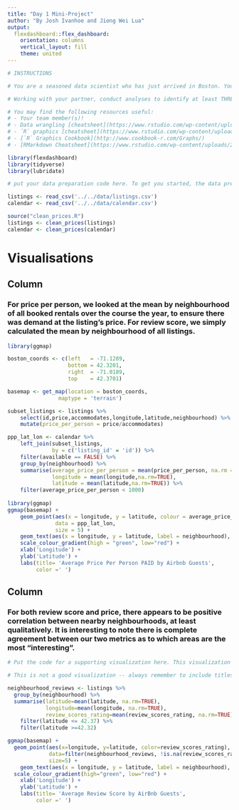 ```yaml
---
title: "Day 1 Mini-Project"
author: "By Josh Ivanhoe and Jiong Wei Lua"
output: 
  flexdashboard::flex_dashboard:
    orientation: columns
    vertical_layout: fill
    theme: united
---
```


```r

# INSTRUCTIONS

# You are a seasoned data scientist who has just arrived in Boston. You're looking to go see the sights, but you don't know where they are! Instead of buying a tourist guide like a Muggle, you are going to use your skills in exploratory data analysis and visualization to identify some of the cool spots to visit. 

# Working with your partner, conduct analyses to identify at least THREE cool spots that you want to check out. Use the dashboard format to communicate your findings. You can check e.g. on Google to confirm your findings, but you should include clear commentary indicating how your analysis supports your findings. I've included some of the code from the script we worked on together to help you get started. 

```

```r
# You may find the following resources useful: 
# - Your team member(s)! 
# - Data wrangling [cheatsheet](https://www.rstudio.com/wp-content/uploads/2015/02/data-wrangling-cheatsheet.pdf), 
# - `R` graphics [cheatsheet](https://www.rstudio.com/wp-content/uploads/2015/03/ggplot2-cheatsheet.pdf), 
# - [`R` Graphics Cookbook](http://www.cookbook-r.com/Graphs/)
# - [RMarkdown Cheatsheet](https://www.rstudio.com/wp-content/uploads/2015/02/rmarkdown-cheatsheet.pdf)
```

```r
library(flexdashboard)
library(tidyverse)
library(lubridate)
```

```r
# put your data preparation code here. To get you started, the data preparation we performed in the session previously has already been pasted in. Feel free to add any additional data preparation code needed for your visualizations

listings <- read_csv('../../data/listings.csv')
calendar <- read_csv('../../data/calendar.csv')

source("clean_prices.R")
listings <- clean_prices(listings)
calendar <- clean_prices(calendar)
```

# Visualisations

Column {data-width=500}
-----------------------------------------------------------------------

### For price per person, we looked at the mean by neighbourhood of all booked rentals over the course the year, to ensure there was demand at the listing’s price. For review score, we simply calculated the mean by neighbourhood of all listings.

```r

library(ggmap)

boston_coords <- c(left   = -71.1289, 
				   bottom = 42.3201, 
				   right  = -71.0189, 
				   top    = 42.3701)

basemap <- get_map(location = boston_coords,
				maptype = 'terrain')

subset_listings <- listings %>% 
    select(id,price,accommodates,longitude,latitude,neighbourhood) %>%
    mutate(price_per_person = price/accommodates)

ppp_lat_lon <- calendar %>% 
    left_join(subset_listings,
              by = c('listing_id' = 'id')) %>%
    filter(available == FALSE) %>%
    group_by(neighbourhood) %>%
    summarise(average_price_per_person = mean(price_per_person, na.rm = TRUE),
              longitude = mean(longitude,na.rm=TRUE),
              latitude = mean(latitude,na.rm=TRUE)) %>%
    filter(average_price_per_person < 1000) 
    
library(ggmap)
ggmap(basemap) + 
	geom_point(aes(x = longitude, y = latitude, colour = average_price_per_person), 
			   data = ppp_lat_lon, 
			   size = 5) +
    geom_text(aes(x = longitude, y = latitude, label = neighbourhood), size = 2, data = ppp_lat_lon)+
    scale_colour_gradient(high = "green", low="red") +
    xlab('Longitude') +
    ylab('Latitude') + 
    labs(title= 'Average Price Per Person PAID by Airbnb Guests',
         color =' ')

```

Column {data-width=500}
-----------------------------------------------------------------------


###  For both review score and price, there appears to be positive correlation between nearby neighbourhoods, at least qualitatively. It is interesting to note there is complete agreement between our two metrics as to which areas are the most "interesting".



```r
# Put the code for a supporting visualization here. This visualization should add context and nuance, but expect the main visualization to convey the bulk of your message. 

# This is not a good visualization -- always remember to include titles and legends. Make yours better! 

neighbourhood_reviews <- listings %>%
  group_by(neighbourhood) %>%
  summarise(latitude=mean(latitude, na.rm=TRUE), 
            longitude=mean(longitude, na.rm=TRUE), 
            review_scores_rating=mean(review_scores_rating, na.rm=TRUE)) %>%
    filter(latitude <= 42.37) %>%
    filter(latitude >=42.32)

ggmap(basemap) +
  geom_point(aes(x=longitude, y=latitude, color=review_scores_rating), 
             data=filter(neighbourhood_reviews, !is.na(review_scores_rating)), 
             size=5) + 
    geom_text(aes(x = longitude, y = latitude, label = neighbourhood), size = 2, data = neighbourhood_reviews) + 
  scale_colour_gradient(high="green", low="red") +
    xlab('Longitude') +
    ylab('Latitude') + 
    labs(title= 'Average Review Score by AirBnb Guests',
         color =' ')

```



